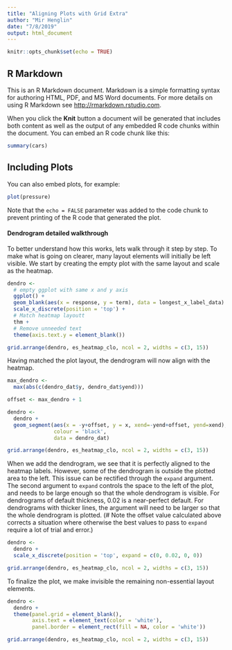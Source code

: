 ```yaml
---
title: "Aligning Plots with Grid Extra"
author: "Mir Henglin"
date: "7/8/2019"
output: html_document
---
```


```r
knitr::opts_chunk$set(echo = TRUE)
```

## R Markdown

This is an R Markdown document. Markdown is a simple formatting syntax for authoring HTML, PDF, and MS Word documents. For more details on using R Markdown see <http://rmarkdown.rstudio.com>.

When you click the **Knit** button a document will be generated that includes both content as well as the output of any embedded R code chunks within the document. You can embed an R code chunk like this:

```r
summary(cars)
```

## Including Plots

You can also embed plots, for example:

```r
plot(pressure)
```

Note that the `echo = FALSE` parameter was added to the code chunk to prevent printing of the R code that generated the plot.


#### Dendrogram detailed walkthrough

To better understand how this works, lets walk through it step by step. To make what is going on clearer, many layout elements will initially be left visible. We start by creating the empty plot with the same layout and scale as the heatmap.

```r
dendro <-
  # empty ggplot with same x and y axis
  ggplot() +
  geom_blank(aes(x = response, y = term), data = longest_x_label_data) + 
  scale_x_discrete(position = 'top') +
  # Match heatmap layoutt
  thm +
  # Remove unneeded text
  theme(axis.text.y = element_blank())

grid.arrange(dendro, es_heatmap_clo, ncol = 2, widths = c(3, 15)) 
```

Having matched the plot layout, the dendrogram will now align with the heatmap.

```r

max_dendro <-
  max(abs(c(dendro_dat$y, dendro_dat$yend)))

offset <- max_dendro + 1

dendro <-
  dendro + 
  geom_segment(aes(x = -y+offset, y = x, xend=-yend+offset, yend=xend),
               colour = 'black', 
               data = dendro_dat)

grid.arrange(dendro, es_heatmap_clo, ncol = 2, widths = c(3, 15)) 
```

When we add the dendrogram, we see that it is perfectly aligned to the heatmap labels. However, some of the dendrogram is outside the plotted area to the left. This issue can be rectified through the `expand` argument. The second argument to `expand` controls the space to the left of the plot, and needs to be large enough so that the whole dendrogram is visible. For dendrograms of default thickness, 0.02 is a near-perfect default. For dendrograms with thicker lines, the argument will need to be larger so that the whole dendrogram is plotted. (# Note the offset value calculated above corrects a situation where otherwise the best values to pass to `expand` require a lot of trial and error.)

```r

dendro <-
  dendro +
  scale_x_discrete(position = 'top', expand = c(0, 0.02, 0, 0)) 

grid.arrange(dendro, es_heatmap_clo, ncol = 2, widths = c(3, 15)) 
```

To finalize the plot, we make invisible the remaining non-essential layout elements.

```r
dendro <-
  dendro +
  theme(panel.grid = element_blank(),
        axis.text = element_text(color = 'white'),
        panel.border = element_rect(fill = NA, color = 'white'))

grid.arrange(dendro, es_heatmap_clo, ncol = 2, widths = c(3, 15)) 
```
